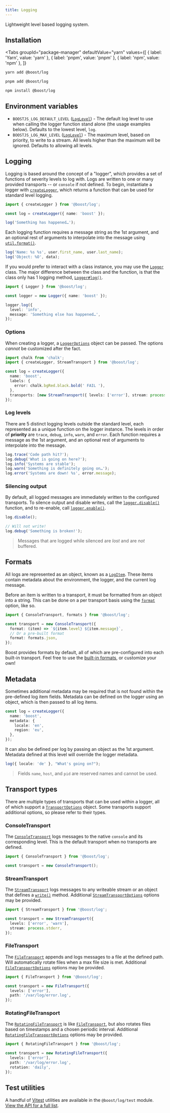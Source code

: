 ```yaml
---
title: Logging
---
```



<EnvBadges backend tooling api="/api/log" />

Lightweight level based logging system.

## Installation

<Tabs
  groupId="package-manager"
  defaultValue="yarn"
  values={[
    { label: 'Yarn', value: 'yarn' },
    { label: 'pnpm', value: 'pnpm' },
    { label: 'npm', value: 'npm' },
  ]}
>
  <TabItem value="yarn">

```bash
yarn add @boost/log
```

  </TabItem>
  <TabItem value="pnpm">

```bash
pnpm add @boost/log
```

  </TabItem>
  <TabItem value="npm">

```bash
npm install @boost/log
```

  </TabItem>
</Tabs>

## Environment variables

- `BOOSTJS_LOG_DEFAULT_LEVEL` ([`LogLevel`](/api/log#LogLevel)) - The default log level to use when
  calling the logger function stand alone (the usage examples below). Defaults to the lowest level,
  `log`.
- `BOOSTJS_LOG_MAX_LEVEL` ([`LogLevel`](/api/log#LogLevel)) - The maximum level, based on priority,
  to write to a stream. All levels higher than the maximum will be ignored. Defaults to allowing all
  levels.

## Logging

Logging is based around the concept of a "logger", which provides a set of functions of severity
levels to log with. Logs are written to one or many provided transports -- or `console` if not
defined. To begin, instantiate a logger with [`createLogger`](/api/log/function/createLogger), which
returns a function that can be used for standard level logging.

```ts
import { createLogger } from '@boost/log';

const log = createLogger({ name: 'boost' });

log('Something has happened…');
```

Each logging function requires a message string as the 1st argument, and an optional rest of
arguments to interpolate into the message using
[`util.format()`](https://nodejs.org/api/util.html#util_util_format_format_args).

```ts
log('Name: %s %s', user.first_name, user.last_name);
log('Object: %O', data);
```

If you would prefer to interact with a class instance, you may use the
[`Logger`](/api/log/class/Logger) class. The major difference between the class and the function, is
that the class only has 1 logging method, [`Logger#log()`](/api/log/class/Logger#log).

```ts
import { Logger } from '@boost/log';

const logger = new Logger({ name: 'boost' });

logger.log({
  level: 'info',
  message: 'Something else has happened…',
});
```

### Options

When creating a logger, a [`LoggerOptions`](/api/log/interface/LoggerOptions) object can be passed.
The options _cannot_ be customized after the fact.

```ts
import chalk from 'chalk';
import { createLogger, StreamTransport } from '@boost/log';

const log = createLogger({
  name: 'boost',
  labels: {
    error: chalk.bgRed.black.bold(' FAIL '),
  },
  transports: [new StreamTransport({ levels: ['error'], stream: process.stderr })],
});
```

### Log levels

There are 5 distinct logging levels outside the standard level, each represented as a unique
function on the logger instance. The levels in order of **priority** are `trace`, `debug`, `info`,
`warn`, and `error`. Each function requires a message as the 1st argument, and an optional rest of
arguments to interpolate into the message.

```ts
log.trace('Code path hit?');
log.debug('What is going on here?');
log.info('Systems are stable');
log.warn('Something is definitely going on…');
log.error('Systems are down! %s', error.message);
```

### Silencing output

By default, all logged messages are immediately written to the configured transports. To silence
output and disable writes, call the [`logger.disable()`](/api/log/interface/LoggerFunction#disable)
function, and to re-enable, call [`logger.enable()`](/api/log/interface/LoggerFunction#enable).

```ts
log.disable();

// Will not write!
log.debug('Something is broken!');
```

> Messages that are logged while silenced are _lost_ and are _not_ buffered.

## Formats

All logs are represented as an object, known as a [`LogItem`](/api/log/interface/LogItem). These
items contain metadata about the environment, the logger, and the current log message.

Before an item is written to a transport, it must be formatted from an object into a string. This
can be done on a per transport basis using the
[`format`](/api/log/interface/TransportOptions#format) option, like so.

```ts
import { ConsoleTransport, formats } from '@boost/log';

const transport = new ConsoleTransport({
  format: (item) => `${item.level} ${item.message}`,
  // Or a pre-built format
  format: formats.json,
});
```

Boost provides formats by default, all of which are pre-configured into each built-in transport.
Feel free to use the [built-in formats](/api/log/namespace/formats), or customize your own!

## Metadata

Sometimes additional metadata may be required that is not found within the pre-defined log item
fields. Metadata can be defined on the logger using an object, which is then passed to all log
items.

```ts
const log = createLogger({
  name: 'boost',
  metadata: {
    locale: 'en',
    region: 'eu',
  },
});
```

It can also be defined per log by passing an object as the 1st argument. Metadata defined at this
level will override the logger metadata.

```ts
log({ locale: 'de' }, "What's going on?");
```

> Fields `name`, `host`, and `pid` are reserved names and cannot be used.

## Transport types

There are multiple types of transports that can be used within a logger, all of which support a
[`TransportOptions`](/api/log/interface/TransportOptions) object. Some transports support additional
options, so please refer to their types.

### ConsoleTransport

The [`ConsoleTransport`](/api/log/class/ConsoleTransport) logs messages to the native `console` and
its corresponding level. This is the default transport when no transports are defined.

```ts
import { ConsoleTransport } from '@boost/log';

const transport = new ConsoleTransport();
```

### StreamTransport

The [`StreamTransport`](/api/log/class/StreamTransport) logs messages to any writeable stream or an
object that defines a [`write()`](/api/log/interface/Writable) method. Additional
[`StreamTransportOptions`](/api/log/interface/StreamTransportOptions) options may be provided.

```ts
import { StreamTransport } from '@boost/log';

const transport = new StreamTransport({
  levels: ['error', 'warn'],
  stream: process.stderr,
});
```

### FileTransport

The [`FileTransport`](/api/log/class/FileTransport) appends and logs messages to a file at the
defined path. Will automatically rotate files when a max file size is met. Additional
[`FileTransportOptions`](/api/log/interface/FileTransportOptions) options may be provided.

```ts
import { FileTransport } from '@boost/log';

const transport = new FileTransport({
  levels: ['error'],
  path: '/var/log/error.log',
});
```

### RotatingFileTransport

The [`RotatingFileTransport`](/api/log/class/RotatingFileTransport) is like
[`FileTransport`](/api/log/class/FileTransport), but also rotates files based on timestamps and a
chosen periodic interval. Additional
[`RotatingFileTransportOptions`](/api/log/interface/RotatingFileTransportOptions) options may be
provided.

```ts
import { RotatingFileTransport } from '@boost/log';

const transport = new RotatingFileTransport({
  levels: ['error'],
  path: '/var/log/error.log',
  rotation: 'daily',
});
```

## Test utilities

A handful of [Vitest](https://vitest.dev/) utilities are available in the `@boost/log/test` module.
[View the API for a full list](/api/log-test).
